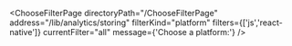 


<ChooseFilterPage
    directoryPath="/ChooseFilterPage"
    address="/lib/analytics/storing"
    filterKind="platform"
    filters={['js','react-native']}
    currentFilter="all"
    message={'Choose a platform:'}
/>

